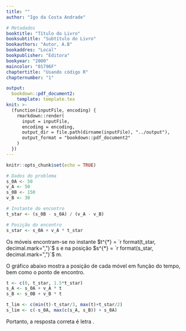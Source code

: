 ```yaml
---
title: ""
author: "Igo da Costa Andrade"

# Metadados
booktitle: "Título do Livro"
booksubtitle: "Subtítulo do Livro"
bookauthors: "Autor, A.B"
bookaddres: "Local"
bookpublisher: "Editora"
bookyear: "2000"
maincolor: "01796F"
chaptertitle: "Usando código R"
chapternumber: "1"

output: 
  bookdown::pdf_document2:
    template: template.tex
knit: >-
  (function(inputFile, encoding) {
    rmarkdown::render(
      input = inputFile,
      encoding = encoding,
      output_dir = file.path(dirname(inputFile), "../output"),
      output_format = "bookdown::pdf_document2"
    )
  })
---
```


```r
knitr::opts_chunk$set(echo = TRUE)

```

\begin{enumerate}
  \item \textbf{(FEI-SP)} Dois móveis $A$ e $B$, ambos com movimento uniforme, percorrem uma trajetória retilínea conforme mostra a figura. Em $t = 0$, estes se encontram, respectivamente, nos pontos $A$ e $B$ na trajetória. As velocidades dos móveis são $v_A = 50$ m/s e $v_B = 30$ m/s no mesmo sentido.
  
  \begin{figure}[H]
    \centering
    \begin{tikzpicture}
      \draw[-latex] (-0.5, 0) -- (8, 0);
      \foreach \i/\x/\y/\cor in {0/0/2/black, A/2/1.5/red, B/6/2/red}{
        \draw[dashed] (\x, 0) -- (\x, \y);
        \draw[\cor, thick] (\x, 0.1) -- (\x, -0.1) node[below, black] {$\i$};
      }
      \foreach \i/\x/\y in {50/2/1.5, 150/6/2}{
        \draw[latex-latex] (0, \y) -- (\x, \y) node[midway, above] {$\i$ m};
      }
    \end{tikzpicture}
  \end{figure}
  
  Em que instante a distância entre os dois móveis será 50 m?
  \begin{enumerate}[label=(\alph*)]
    \foreach \resp in {200, 225, 250, 300, 350} {
      \item $\resp$ m
    }
  \end{enumerate}
  
  \iniSol
  


  
  Escrevamos as equações horárias das trajétórias dos móveis $A$ e $B$, sabendo que ambos descrevem movimento uniforme:
  
  \begin{align*}
    \begin{cases}
      s_A = s_{0A} + v_A t\\
      s_B = s_{0B} + v_B t\\
    \end{cases}
  \end{align*}
  
  Os móveis encontram-se no instante $t^{*}$ tal que $s_A = s_B = s^{*}$, ou seja:
  \begin{align*}
    s_A = s_B &\Rightarrow s_{0A} + v_A t^{*} = s_{0B} + v_B t^{*}\\
    &\Rightarrow v_A t^{*} - v_B t^{*} = s_{0B} - s_{0A}\\
    &\Rightarrow (v_A  - v_B) t^{*} = s_{0B} - s_{0A}\\
    &\Rightarrow t^{*} = \dfrac{s_{0B} - s_{0A}}{v_A  - v_B}
  \end{align*}
  
  Nesse instante, a posição $s^{*}$ dos móveis será:
  
  \begin{align*}
    s^{*} = s_{0A} + v_A t^{*} \Rightarrow s^{*} = s_{0A} + v_A \left( \dfrac{s_{0B} - s_{0A}}{v_A  - v_B} \right)
  \end{align*}
  
  
  O script \verb|R| abaixo mostra o resultano numérico correspondente ao desenvolvimento algébrico acima:
\end{enumerate}

```r
# Dados do problema
s_0A <- 50
v_A <- 50
s_0B <- 150
v_B <- 30

# Instante do encontro
t_star <- (s_0B - s_0A) / (v_A - v_B)

# Posição do encontro
s_star <- s_0A + v_A * t_star
```


  Os móveis encontram-se no instante $t^{*} = `r format(t_star, decimal.mark=",")`$ s e na posição $s^{*} = `r format(s_star, decimal.mark=",")`$ m.
  

  O gráfico abaixo mostra a posição de cada móvel em função do tempo, bem como o ponto de encontro.
  
```r
t <- c(0, t_star, 1.5*t_star)
s_A <- s_0A + v_A * t
s_B <- s_0B + v_B * t

t_lim <- c(min(t)-t_star/3, max(t)+t_star/2)
s_lim <- c(-s_0A, max(c(s_A, s_B)) + s_0A)
```

\begin{figure}[H]
  \centering
  \begin{tikzpicture}[x=0.5cm, y=0.01cm]
    % Eixo X
    \draw[-latex] (`r t_lim[1]`, 0) -- (`r t_lim[2]`, 0) node[below] {$t$ (s)};
    % Eixo Y
    \draw[-latex] (0, `r s_lim[1]`) -- (0, `r s_lim[2]`) node[left] {$s$ (m)};
    % Função Horária de A
    \draw[red, thick] (`r t[1]`, `r s_A[1]`) -- (`r t[3]`, `r s_A[3]`) node[right, yshift=5pt, black] {$\textbf{A}$};
    \draw[thick] (4pt, `r s_0A`) -- (-4pt, `r s_0A`) node[left] {$`r s_0A`$};
    % Função Horária de B
    \draw[blue, thick] (`r t[1]`, `r s_B[1]`) -- (`r t[3]`, `r s_B[3]`) node[right, yshift=-2pt , black] {$\textbf{B}$};
    \draw[thick] (4pt, `r s_0B`) -- (-4pt, `r s_0B`) node[left] {$`r s_0B`$};
    % Ponto de encontro
    \draw[dashed] (`r t_star`, 0) -- (`r t_star`, `r s_star`) -- (0, `r s_star`);
    \draw[thick] (`r t_star`, 4pt) -- (`r t_star`, -4pt) node[below] {$t^{*} = `r t_star`$};
    \draw[thick] (4pt, `r s_star`) -- (-4pt, `r s_star`) node[left] {$`r s_star`$};
  \end{tikzpicture}
\end{figure}

Portanto, a resposta correta é letra \textbf{D}.

\fimSol